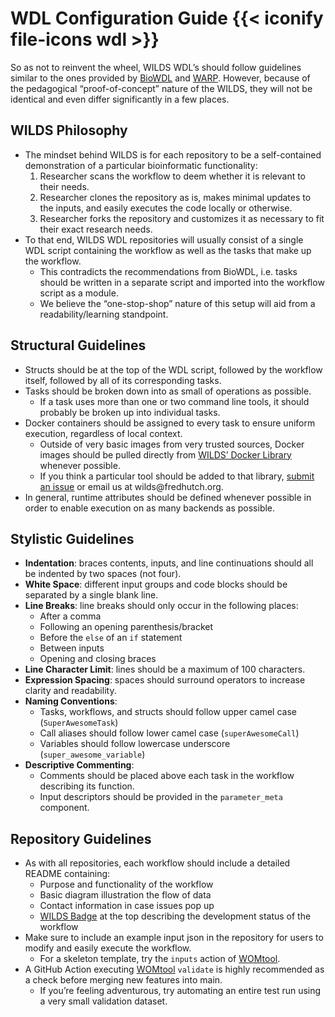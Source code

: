 
# WDL Configuration Guide {{< iconify file-icons wdl >}} {#sec-wdlconfig}

So as not to reinvent the wheel, WILDS WDL's should follow guidelines similar to the ones provided by [BioWDL](https://biowdl.github.io/styleGuidelines.html) and [WARP](https://broadinstitute.github.io/warp/docs/Best_practices/suggested_formats). However, because of the pedagogical "proof-of-concept" nature of the WILDS, they will not be identical and even differ significantly in a few places.

## WILDS Philosophy

- The mindset behind WILDS is for each repository to be a self-contained demonstration of a particular bioinformatic functionality:
    1. Researcher scans the workflow to deem whether it is relevant to their needs.
    2. Researcher clones the repository as is, makes minimal updates to the inputs, and easily executes the code locally or otherwise.
    3. Researcher forks the repository and customizes it as necessary to fit their exact research needs.
- To that end, WILDS WDL repositories will usually consist of a single WDL script containing the workflow as well as the tasks that make up the workflow.
    - This contradicts the recommendations from BioWDL, i.e. tasks should be written in a separate script and imported into the workflow script as a module.
    - We believe the "one-stop-shop" nature of this setup will aid from a readability/learning standpoint.

## Structural Guidelines

- Structs should be at the top of the WDL script, followed by the workflow itself, followed by all of its corresponding tasks.
- Tasks should be broken down into as small of operations as possible.
    - If a task uses more than one or two command line tools, it should probably be broken up into individual tasks.
- Docker containers should be assigned to every task to ensure uniform execution, regardless of local context.
    - Outside of very basic images from very trusted sources, Docker images should be pulled directly from [WILDS' Docker Library](https://github.com/getwilds/wilds-docker-library) whenever possible.
    - If you think a particular tool should be added to that library, [submit an issue](https://github.com/getwilds/wilds-docker-library/issues) or email us at wilds@fredhutch.org.
- In general, runtime attributes should be defined whenever possible in order to enable execution on as many backends as possible.

## Stylistic Guidelines

- **Indentation**: braces contents, inputs, and line continuations should all be indented by two spaces (not four).
- **White Space**: different input groups and code blocks should be separated by a single blank line.
- **Line Breaks**: line breaks should only occur in the following places:
    - After a comma
    - Following an opening parenthesis/bracket
    - Before the `else` of an `if` statement
    - Between inputs
    - Opening and closing braces
- **Line Character Limit**: lines should be a maximum of 100 characters.
- **Expression Spacing**: spaces should surround operators to increase clarity and readability.
- **Naming Conventions**:
    - Tasks, workflows, and structs should follow upper camel case (`SuperAwesomeTask`)
    - Call aliases should follow lower camel case (`superAwesomeCall`)
    - Variables should follow lowercase underscore (`super_awesome_variable`)
- **Descriptive Commenting**:
    - Comments should be placed above each task in the workflow describing its function.
    - Input descriptors should be provided in the `parameter_meta` component.

## Repository Guidelines

- As with all repositories, each workflow should include a detailed README containing:
    - Purpose and functionality of the workflow
    - Basic diagram illustration the flow of data
    - Contact information in case issues pop up 
    - [WILDS Badge](https://github.com/getwilds/badges) at the top describing the development status of the workflow
- Make sure to include an example input json in the repository for users to modify and easily execute the workflow.
    - For a skeleton template, try the `inputs` action of [WOMtool](https://cromwell.readthedocs.io/en/stable/WOMtool/#inputs).
- A GitHub Action executing [WOMtool](https://cromwell.readthedocs.io/en/stable/WOMtool/#validate) `validate` is highly recommended as a check before merging new features into main.
    - If you're feeling adventurous, try automating an entire test run using a very small validation dataset.


